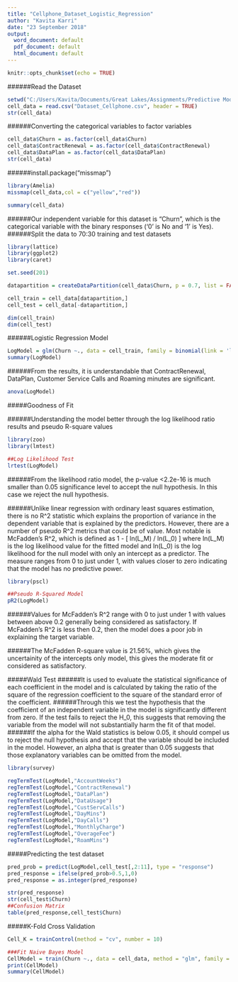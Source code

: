---
title: "Cellphone_Dataset_Logistic_Regression"
author: "Kavita Karri"
date: "23 September 2018"
output:
  word_document: default
  pdf_document: default
  html_document: default
---

```{r setup, include=FALSE}
knitr::opts_chunk$set(echo = TRUE)
```

######Read the Dataset

```{r}
setwd("C:/Users/Kavita/Documents/Great Lakes/Assignments/Predictive Modelling")
cell_data = read.csv("Dataset_Cellphone.csv", header = TRUE)
str(cell_data)
```

######Converting the categorical variables to factor variables
```{r}
cell_data$Churn = as.factor(cell_data$Churn)
cell_data$ContractRenewal = as.factor(cell_data$ContractRenewal)
cell_data$DataPlan = as.factor(cell_data$DataPlan)
str(cell_data)
```


######install.package("missmap")
```{r}
library(Amelia)
missmap(cell_data,col = c("yellow","red"))
```


```{r}
summary(cell_data)
```

######Our independent variable for this dataset is "Churn", which is the categorical variable with the binary responses ('0' is No and '1' is Yes). 
######Split the data to 70:30 training and test datasets

```{r}
library(lattice)
library(ggplot2)
library(caret)

set.seed(201)

datapartition = createDataPartition(cell_data$Churn, p = 0.7, list = FALSE)

cell_train = cell_data[datapartition,]
cell_test = cell_data[-datapartition,]

dim(cell_train)
dim(cell_test)
```

######Logistic Regression Model
```{r}
LogModel = glm(Churn ~., data = cell_train, family = binomial(link = 'logit'))
summary(LogModel)
```

######From the results, it is understandable that ContractRenewal, DataPlan, Customer Service Calls and Roaming minutes are significant.

```{r}
anova(LogModel)
```


#####Goodness of Fit

######Understanding the model better through the log likelihood ratio results and pseudo R-square values

```{r}
library(zoo)
library(lmtest)

##Log Likelihood Test
lrtest(LogModel)
```

######From the likelihood ratio model, the p-value <2.2e-16 is much smaller than 0.05 significance level to accept the null hypothesis. In this case we reject the null hypothesis.

######Unlike linear regression with ordinary least squares estimation, there is no R^2 statistic which explains the proportion of variance in the dependent variable that is explained by the predictors. However, there are a number of pseudo R^2 metrics that could be of value. Most notable is McFadden's R^2, which is defined as 1 - [ ln(L_M) / ln(L_0) ] where ln(L_M) is the log likelihood value for the fitted model and ln(L_0) is the log likelihood for the null model with only an intercept as a predictor. The measure ranges from 0 to just under 1, with values closer to zero indicating that the model has no predictive power.

```{r}
library(pscl)

##Pseudo R-Squared Model
pR2(LogModel)
```

######Values for McFadden's R^2 range with 0 to just under 1 with values between above 0.2 generally being considered as satisfactory. If McFadden's R^2 is less then 0.2, then the model does a poor job in explaining the target variable.

######The McFadden R-square value is 21.56%, which gives the uncertainity of the intercepts only model, this gives the moderate fit or considered as satisfactory.

#####Wald Test
######It is used to evaluate the statistical significance of each coefficient in the model and is calculated by taking the ratio of the square of the regression coefficient to the square of the standard error of the coefficient.
######Through this we test the hypothesis that the coefficient of an independent variable in the model is significantly different from zero. If the test fails to reject the H_0, this suggests that removing the variable from the model will not substantially harm the fit of that model.
######If the alpha for the Wald statistics is below 0.05, it should compel us to reject the null hypothesis and accept that the variable should be included in the model. However, an alpha that is greater than 0.05 suggests that those explanatory variables can be omitted from the model.

```{r}
library(survey)

regTermTest(LogModel,"AccountWeeks")
regTermTest(LogModel,"ContractRenewal")
regTermTest(LogModel,"DataPlan")
regTermTest(LogModel,"DataUsage")
regTermTest(LogModel,"CustServCalls")
regTermTest(LogModel,"DayMins")
regTermTest(LogModel,"DayCalls")
regTermTest(LogModel,"MonthlyCharge")
regTermTest(LogModel,"OverageFee")
regTermTest(LogModel,"RoamMins")
```

#####Predicting the test dataset

```{r}
pred_prob = predict(LogModel,cell_test[,2:11], type = "response")
pred_response = ifelse(pred_prob>0.5,1,0)
pred_response = as.integer(pred_response)

str(pred_response)
str(cell_test$Churn)
##Confusion Matrix
table(pred_response,cell_test$Churn)
```

#####K-Fold Cross Validation

```{r}
Cell_K = trainControl(method = "cv", number = 10)

###Fit Naive Bayes Model
CellModel = train(Churn ~., data = cell_data, method = "glm", family = binomial(link = "logit"), trControl = Cell_K)
print(CellModel)
summary(CellModel)
```


